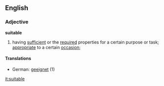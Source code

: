 ==English==
===Adjective===
'''suitable'''
#having [[sufficient]] or the [[require]]d properties for a certain purpose or task; [[appropriate]] to a certain [[occasion]];
====Translations====
*German: [[geeignet]] (1)

[[it:suitable]]